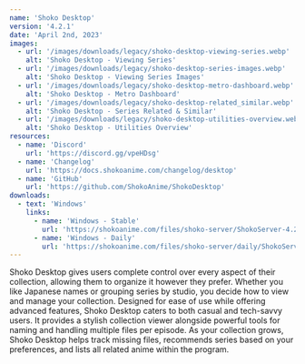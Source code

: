 ```yaml
---
name: 'Shoko Desktop'
version: '4.2.1'
date: 'April 2nd, 2023'
images:
  - url: '/images/downloads/legacy/shoko-desktop-viewing-series.webp'
    alt: 'Shoko Desktop - Viewing Series'
  - url: '/images/downloads/legacy/shoko-desktop-series-images.webp'
    alt: 'Shoko Desktop - Viewing Series Images'
  - url: '/images/downloads/legacy/shoko-desktop-metro-dashboard.webp'
    alt: 'Shoko Desktop - Metro Dashboard'
  - url: '/images/downloads/legacy/shoko-desktop-related_similar.webp'
    alt: 'Shoko Desktop - Series Related & Similar'
  - url: '/images/downloads/legacy/shoko-desktop-utilities-overview.webp'
    alt: 'Shoko Desktop - Utilities Overview'
resources:
  - name: 'Discord'
    url: 'https://discord.gg/vpeHDsg'
  - name: 'Changelog'
    url: 'https://docs.shokoanime.com/changelog/desktop'
  - name: 'GitHub'
    url: 'https://github.com/ShokoAnime/ShokoDesktop'
downloads:
  - text: 'Windows'
    links:
      - name: 'Windows - Stable'
        url: 'https://shokoanime.com/files/shoko-server/ShokoServer-4.2.2-Win.ex'
      - name: 'Windows - Daily'
        url: 'https://shokoanime.com/files/shoko-server/daily/ShokoServer.zip'
---
```


Shoko Desktop gives users complete control over every aspect of their collection, allowing them to organize it however
they prefer. Whether you like Japanese names or grouping series by studio, you decide how to view and manage your
collection. Designed for ease of use while offering advanced features, Shoko Desktop caters to both casual and
tech-savvy users. It provides a stylish collection viewer alongside powerful tools for naming and handling multiple
files per episode. As your collection grows, Shoko Desktop helps track missing files, recommends series based on your
preferences, and lists all related anime within the program.
